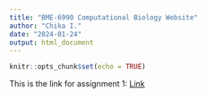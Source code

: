 ```yaml
---
title: "BME-6990 Computational Biology Website"
author: "Chika I."
date: "2024-01-24"
output: html_document
---
```


```r
knitr::opts_chunk$set(echo = TRUE)
```

This is the link for assignment 1: [Link](newpage.html)